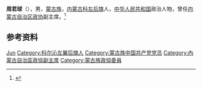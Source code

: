 '''周君球'''（{{bd|1930年|1月|2005年|7月3日|}}），男，[[蒙古族|蒙古族]]，[[内蒙古|内蒙古]][[科左后旗|科左后旗]]人，[[中华人民共和国|中华人民共和国]]政治人物，曾任[[内蒙古自治区政协|内蒙古自治区政协]]副主席。<ref>{{Cite book|title=中华人民共和国职官志|author=何虎生, 李耀东, 向常福主编|publisher=中国社会出版社|year=2003|isbn=9787800883934|location=北京|pages=}}</ref>

== 参考资料 ==
{{reflist}}

{{中华人民共和国人物小作品}}

{{Authority control}}
{{DEFAULTSORT:Zhou周}}
[[Category:周姓|Jun]]
[[Category:科尔沁左翼后旗人|Category:科尔沁左翼后旗人]]
[[Category:蒙古族中国共产党党员|Category:蒙古族中国共产党党员]]
[[Category:內蒙古自治區政協副主席|Category:內蒙古自治區政協副主席]]
[[Category:蒙古族政協委員|Category:蒙古族政協委員]]